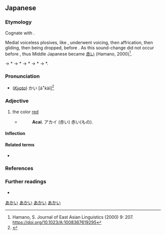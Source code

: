 ==Japanese==
{{ja-kanjitab|あか|sort=あかい|yomi=kun}}

===Etymology===
{{ja-adj-ku|赤し|aka}} Cognate with {{m|ja|明るい|tr=akarui||bright}}.

Medial voiceless plosives, like {{IPAchar|/-k-/}}, underwent voicing, then affrication, then gliding, then being dropped, before {{IPAchar|/-i, -u, -e, -o/}}. As this sound-change did not occur before {{IPAchar|/-a/}}, thus Middle Japanese {{IPAchar|/akaki/}} became {{IPAchar|/akai/}} [[赤い]] (Hamano, 2000)<ref>Hamano, S. Journal of East Asian Linguistics (2000) 9: 207. https://doi.org/10.1023/A:1008367619295</ref>.

{{IPAfont|⟨akaki<sub>1</sub>⟩}} → *{{IPAfont|/akakʲi/}} → *{{IPAfont|/akagʲi/}} → *{{IPAfont|/akaɣi/}} → *{{IPAfont|/akaji/}} → *{{IPAfont|/akai/}}.

===Pronunciation===
{{ja-pron|yomi=k|あかい|acc=0|acc_ref=SMK2}}
* (''[[w:Kansai dialect|Kyoto]]'') {{overline|あ}}かい [áꜜkàì]<ref>{{R:Keihankei}}</ref>

===Adjective===
{{ja-adj|infl=い|あかい}}

# the color [[red]]
#* {{RQ:Nippo Jisho|9}}
#*: '''Acai'''. アカイ (赤い) 赤い(もの).

====Inflection====
{{ja-i|あか}}

====Related terms====
* {{l|ja|赤|tr=aka}}

===References===
<references/>

===Further readings===
* {{R:Nippo Jisho}}

[[Category:Japanese basic words|あかい]]
[[Category:ja:Colors|あかい]]
[[Category:ja:JLPT-5|あかい]]
[[Category:ja:Reds|あかい]]